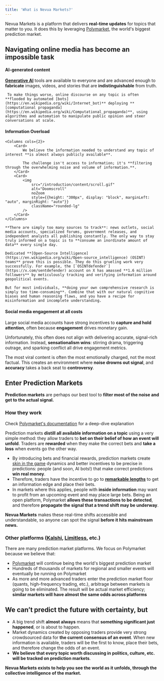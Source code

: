```yaml
---
title: 'What is Nevua Markets?'
---
```


Nevua Markets is a platform that delivers **real-time updates** for topics that matter to you. It does this by leveraging [Polymarket](https://polymarket.com), the world's biggest prediction market.

## Navigating online media has become an impossible task

 #### AI-generated content
    
 <Card
    img="/introduction/content/ai.gif"
    href="https://x.com/AngryTomtweets/status/1975499455035220353">
     **[Generative AI](https://en.wikipedia.org/wiki/Generative_artificial_intelligence)** tools are available to everyone and are advanced enough to **fabricate** images, videos, and stories that are **indistinguishable** from truth. 
 
     To make things worse, online discourse on any topic is often **flooded by automated [bots](https://en.wikipedia.org/wiki/Internet_bot)** deploying **[computational propaganda](https://en.wikipedia.org/wiki/Computational_propaganda)**, using algorithms and automation to manipulate public opinion and steer conversations at scale.
 </Card>

#### Information Overload
    <Columns cols={2}>
        <Card>
            We believe the information needed to understand any topic of interest **is almost always publicly available**. 

            The challenge isn't access to information; it's **filtering through the overwhelming noise and volume of information.**.
        </Card>
        <Card>
            <img
                src="/introduction/content/scroll.gif" 
                alt="Doomscroll" 
                noZoom 
                style={{height: "300px", display: "block", marginLeft: "auto", marginRight: "auto"}}
                className="rounded-lg" 
            />
        </Card>
    </Columns>

    **There are simply too many sources to track**: news outlets, social media accounts, specialized forums, government releases, and independent analysts all publishing constantly. The only way to stay truly informed on a topic is to **consume an inordinate amount of data** every single day.
    
    Dedicated **[Open-Source Intelligence](https://en.wikipedia.org/wiki/Open-source_intelligence) (OSINT) teams** prove this is possible. They do this grueling work very successfully. For example, the [`OSINTdefender`](https://x.com/sentdefender) account on X has amassed **1.6 million followers** by meticulously tracking and verifying information around geopolitical events.

    But for most individuals, **doing your own comprehensive research is simply too time-consuming**. Combine that with our natural cognitive biases and human reasoning flaws, and you have a recipe for misinformation and incomplete understanding.

#### Social media engagement at all costs

<Columns cols={2}>
<Card
    img="/introduction/content/stephen-king.png"
    href="https://x.com/StephenKing/status/1945107938307092765">
</Card>

Large social media accounts have strong incentives to **capture and hold attention**, often because **engagement** drives monetary gain. 

Unfortunately, this often does not align with delivering accurate, signal-rich information. Instead, **sensationalism wins**: stirring drama, triggering outrage, and sparking conflict all drive engagement metrics. 

The most viral content is often the most emotionally charged, not the most factual. This creates an environment where **noise drowns out signal**, and **accuracy** takes a back seat to **controversy**.
</Columns>

## Enter Prediction Markets

**Prediction markets** are perhaps our best tool to **filter most of the noise and get to the actual signal.** 

### How they work

<Note>Check [Polymarket's documentation](https://docs.polymarket.com/polymarket-learn/get-started/what-is-polymarket) for a deep-dive explanation</Note>

Prediction markets **distill all available information on a topic** using a very simple method: they allow traders to **bet on their belief of how an event will unfold**. Traders are **rewarded** when they make the correct bets and **take a loss** when events go the other way. 

- By introducing bets and financial rewards, prediction markets create [skin in the game](https://en.wikipedia.org/wiki/Skin_in_the_game) dynamics and better incentives to be precise in predictions: people (and soon, AI bots!) that make correct predictions **win real money**.
- Therefore, traders have the incentive to go to **[remarkable lengths](https://x.com/EasyEatsBodega/status/1975346341942276288)** to get an information edge and place their bets.
- In markets where this applies, people with **inside information** may want to profit from an upcoming event and may place large bets. Being an open platform, Polymarket **allows these transactions to be detected**, and therefore **propagate the signal that a trend shift may be underway**.

<Tip>**Nevua Markets** makes these real-time shifts accessible and understandable, so anyone can spot the signal **before it hits mainstream news.**</Tip>

### Other platforms ([Kalshi](https://kalshi.com/), [Limitless](https://limitless.exchange/), etc.)

There are many prediction market platforms. We focus on Polymarket because we believe that:

- [Polymarket](https://polymarket.com) will continue being the world's biggest prediction market
- Hundreds of thousands of markets for regional and smaller events will eventually be running on Polymarket
- As more and more advanced traders enter the prediction market floor (quants, high-frequency trading, etc.), arbitrage between markets is going to be eliminated. The result will be actual market efficiency; **similar markets will have almost the same odds across platforms**

## We can’t predict the future with certainty, but

- A big trend shift **almost always** means that **something significant just happened**, or is about to happen.
- Market dynamics created by opposing traders provide very strong crowdsourced data for **the current consensus of an event**. When new information is available, traders will be the first to know, place their bets, and therefore change the odds of an event.
- **We believe that every topic worth discussing in politics, culture, etc. will be tracked on prediction markets**.

<Tip>**Nevua Markets exists to help you see the world as it unfolds, through the collective intelligence of the market.**</Tip>
